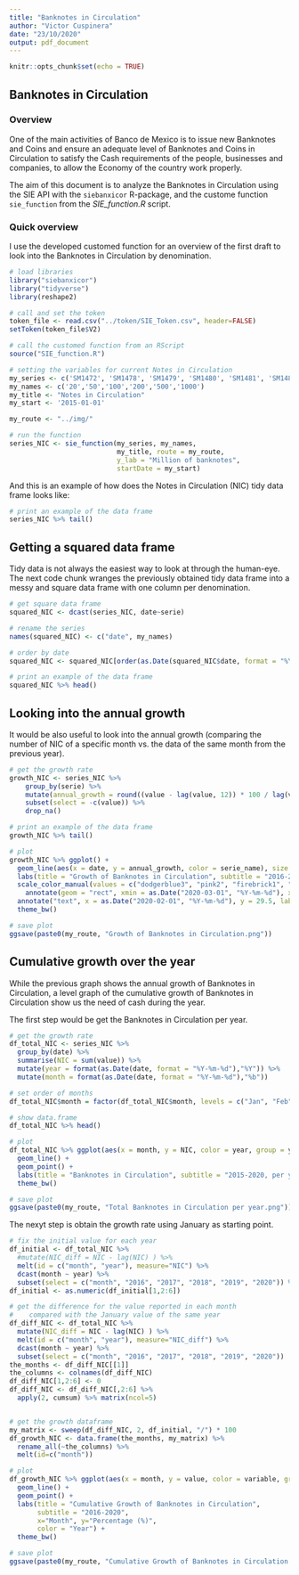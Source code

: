 ```yaml
---
title: "Banknotes in Circulation"
author: "Victor Cuspinera"
date: "23/10/2020"
output: pdf_document
---
```


```r
knitr::opts_chunk$set(echo = TRUE)
```

## Banknotes in Circulation

### Overview

One of the main activities of Banco de Mexico is to issue new Banknotes and Coins and ensure an adequate level of Banknotes and Coins in Circulation to satisfy the Cash requirements of the people, businesses and companies, to allow the Economy of the country work properly.

The aim of this document is to analyze the Banknotes in Circulation using the SIE API with the `siebanxicor` R-package, and the custome function `sie_function` from the _SIE_function.R_ script.

### Quick overview

I use the developed customed function for an overview of the first draft to look into the Banknotes in Circulation by denomination.

```r
# load libraries
library("siebanxicor")
library("tidyverse")
library(reshape2)

# call and set the token
token_file <- read.csv("../token/SIE_Token.csv", header=FALSE)
setToken(token_file$V2)

# call the customed function from an RScript
source("SIE_function.R")

# setting the variables for current Notes in Circulation
my_series <- c('SM1472', 'SM1478', 'SM1479', 'SM1480', 'SM1481', 'SM1482')
my_names <- c('20','50','100','200','500','1000')
my_title <- "Notes in Circulation"
my_start <- '2015-01-01'

my_route <- "../img/"

# run the function
series_NIC <- sie_function(my_series, my_names, 
                           my_title, route = my_route,
                           y_lab = "Million of banknotes",
                           startDate = my_start)
```

And this is an example of how does the Notes in Circulation (NIC) tidy data frame looks like:
```r
# print an example of the data frame
series_NIC %>% tail()
```

## Getting a squared data frame
Tidy data is not always the easiest way to look at through the human-eye. The next code chunk wranges the previously obtained tidy data frame into a messy and square data frame with one column per denomination.
```r
# get square data frame
squared_NIC <- dcast(series_NIC, date~serie)

# rename the series
names(squared_NIC) <- c("date", my_names)

# order by date
squared_NIC <- squared_NIC[order(as.Date(squared_NIC$date, format = "%Y-%m-%d")),]

# print an example of the data frame
squared_NIC %>% head()
```

## Looking into the annual growth
It would be also useful to look into the annual growth (comparing the number of NIC of a specific month vs. the data of the same month from the previous year).
```r
# get the growth rate
growth_NIC <- series_NIC %>%
    group_by(serie) %>%
    mutate(annual_growth = round((value - lag(value, 12)) * 100 / lag(value, 12), 1)) %>% 
    subset(select = -c(value)) %>%
    drop_na()

# print an example of the data frame
growth_NIC %>% tail()

# plot
growth_NIC %>% ggplot() +
  geom_line(aes(x = date, y = annual_growth, color = serie_name), size = 0.7) +
  labs(title = "Growth of Banknotes in Circulation", subtitle = "2016-2020", x = "", y = "Percentage (%)", color = "Denomination") +
  scale_color_manual(values = c("dodgerblue3", "pink2", "firebrick1", "chartreuse3", "gold", "darkorchid3")) +
    annotate(geom = "rect", xmin = as.Date("2020-03-01", "%Y-%m-%d"), xmax = as.Date(Sys.Date(), "%Y-%m-%d"), ymin = -Inf, ymax = Inf, fill = "red", alpha = 0.15) +
  annotate("text", x = as.Date("2020-02-01", "%Y-%m-%d"), y = 29.5, label = "Covid-19 \nlockdown", size = 2.5, color = "darkred", alpha = 0.8) + 
  theme_bw()

# save plot
ggsave(paste0(my_route, "Growth of Banknotes in Circulation.png"))
```

## Cumulative growth over the year
While the previous graph shows the annual growth of Banknotes in Circulation, a level graph of the cumulative growth of Banknotes in Circulation show us the need of cash during the year. 

The first step would be get the Banknotes in Circulation per year.
```r
# get the growth rate
df_total_NIC <- series_NIC %>%
  group_by(date) %>%
  summarise(NIC = sum(value)) %>%
  mutate(year = format(as.Date(date, format = "%Y-%m-%d"),"%Y")) %>%
  mutate(month = format(as.Date(date, format = "%Y-%m-%d"),"%b"))

# set order of months
df_total_NIC$month = factor(df_total_NIC$month, levels = c("Jan", "Feb", "Mar", "Apr", "May", "Jun", "Jul", "Aug", "Sep", "Oct", "Nov", "Dec"))

# show data.frame
df_total_NIC %>% head()

# plot
df_total_NIC %>% ggplot(aes(x = month, y = NIC, color = year, group = year))+
  geom_line() +
  geom_point() + 
  labs(title = "Banknotes in Circulation", subtitle = "2015-2020, per year", x = "Month", y = "Millions of pieces", color = "Year") +
  theme_bw()

# save plot
ggsave(paste0(my_route, "Total Banknotes in Circulation per year.png"))
```

The nexyt step is obtain the growth rate using January as starting point.
```r
# fix the initial value for each year
df_initial <- df_total_NIC %>%
  #mutate(NIC_diff = NIC - lag(NIC) ) %>%
  melt(id = c("month", "year"), measure="NIC") %>%
  dcast(month ~ year) %>%
  subset(select = c("month", "2016", "2017", "2018", "2019", "2020")) %>% slice(1)
df_initial <- as.numeric(df_initial[1,2:6])

# get the difference for the value reported in each month
#    compared with the January value of the same year
df_diff_NIC <- df_total_NIC %>%
  mutate(NIC_diff = NIC - lag(NIC) ) %>%
  melt(id = c("month", "year"), measure="NIC_diff") %>%
  dcast(month ~ year) %>%
  subset(select = c("month", "2016", "2017", "2018", "2019", "2020"))
the_months <- df_diff_NIC[[1]]
the_columns <- colnames(df_diff_NIC)
df_diff_NIC[1,2:6] <- 0
df_diff_NIC <- df_diff_NIC[,2:6] %>% 
  apply(2, cumsum) %>% matrix(ncol=5) 


# get the growth dataframe
my_matrix <- sweep(df_diff_NIC, 2, df_initial, "/") * 100
df_growth_NIC <- data.frame(the_months, my_matrix) %>%
  rename_all(~the_columns) %>%
  melt(id=c("month"))

# plot
df_growth_NIC %>% ggplot(aes(x = month, y = value, color = variable, group = variable)) +
  geom_line() +
  geom_point() +
  labs(title = "Cumulative Growth of Banknotes in Circulation",
       subtitle = "2016-2020",
       x="Month", y="Percentage (%)", 
       color = "Year") +
  theme_bw()

# save plot
ggsave(paste0(my_route, "Cumulative Growth of Banknotes in Circulation.png"))
```

